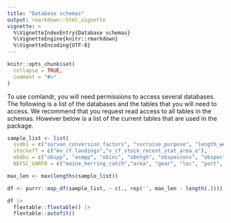 ```yaml
---
title: "Database schemas"
output: rmarkdown::html_vignette
vignette: >
  %\VignetteIndexEntry{Database schemas}
  %\VignetteEngine{knitr::rmarkdown}
  %\VignetteEncoding{UTF-8}
---
```


```r
knitr::opts_chunk$set(
  collapse = TRUE,
  comment = "#>"
)
```


To use comlandr, you will need permissions to access several databases. The following is a list of the databases and the tables that you will need to access. We recommend that you request read access to all tables in the schemas. However below is a list of the current tables that are used in the package.

```r
sample_list <- list(
  svdbs = c("survan_conversion_factors", "svcruise_purpose", "length_weight_coefficients", "union_fscs_svbio", "union_fscs_svsta", "union_fscs_svcat", "union_fscs_svlen", "svdbs_cruises", "fscs_maturity_codes", "sex_codes","fscs_sex_codes", "svspecies_list", "svmstrata", "sv_vessel", "mstr_cruise"),
  stockeff = c("mv_cf_landings","v_cf_stock_recent_stat_area_o"),
  obdbs = c("obspp", "asmpp", "obinc", "obotgh", "obspecconv", "obspec"),
  NEFSC_GARFO = c("maine_herring_catch","area", "gear", "loc", "port", "cfspp", "species_itis_ne", "mstrvess"))

max_len <- max(lengths(sample_list))

df <- purrr::map_df(sample_list, ~ c(., rep('', max_len - length(.))))

df |> 
  flextable::flextable() |> 
  flextable::autofit()

```


